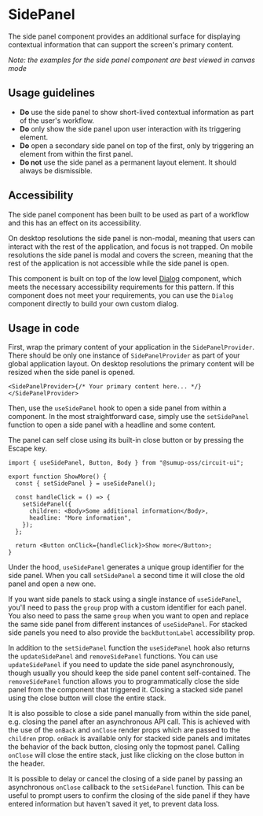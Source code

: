 
<Meta of={Stories} />

# SidePanel

<Status variant="stable" />

The side panel component provides an additional surface for displaying contextual information that can support the screen's primary content.

_Note: the examples for the side panel component are best viewed in canvas mode_

<Story of={Stories.Base} />
<Props
  include={[
    "headline",
    "children",
    "onClose",
    "closeButtonLabel",
    "backButtonLabel",
    "group",
  ]}
/>

## Usage guidelines

- **Do** use the side panel to show short-lived contextual information as part of the user's workflow.
- **Do** only show the side panel upon user interaction with its triggering element.
- **Do** open a secondary side panel on top of the first, only by triggering an element from within the first panel.
- **Do not** use the side panel as a permanent layout element. It should always be dismissible.

## Accessibility

The side panel component has been built to be used as part of a workflow and this has an effect on its accessibility.

On desktop resolutions the side panel is non-modal, meaning that users can interact with the rest of the application, and focus is not trapped.
On mobile resolutions the side panel is modal and covers the screen, meaning that the rest of the application is not accessible while the side panel is open.

This component is built on top of the low level [Dialog](Components/Dialog/Docs) component, which meets the necessary accessibility requirements for this pattern. If this component does not meet your requirements, you can use the `Dialog` component directly to build your own custom dialog.

## Usage in code

First, wrap the primary content of your application in the `SidePanelProvider`. There should be only one instance of `SidePanelProvider` as part of your global application layout.
On desktop resolutions the primary content will be resized when the side panel is opened.

```tsx
<SidePanelProvider>{/* Your primary content here... */}</SidePanelProvider>
```

Then, use the `useSidePanel` hook to open a side panel from within a component.
In the most straightforward case, simply use the `setSidePanel` function to open a side panel with a headline and some content.

The panel can self close using its built-in close button or by pressing the Escape key.

```tsx
import { useSidePanel, Button, Body } from "@sumup-oss/circuit-ui";

export function ShowMore() {
  const { setSidePanel } = useSidePanel();

  const handleClick = () => {
    setSidePanel({
      children: <Body>Some additional information</Body>,
      headline: "More information",
    });
  };

  return <Button onClick={handleClick}>Show more</Button>;
}
```

Under the hood, `useSidePanel` generates a unique group identifier for the side panel.
When you call `setSidePanel` a second time it will close the old panel and open a new one.

If you want side panels to stack using a single instance of `useSidePanel`, you'll need to pass the `group` prop with a custom identifier for each panel.
You also need to pass the same `group` when you want to open and replace the same side panel from different instances of `useSidePanel`.
For stacked side panels you need to also provide the `backButtonLabel` accessibility prop.

In addition to the `setSidePanel` function the `useSidePanel` hook also returns the `updateSidePanel` and `removeSidePanel` functions.
You can use `updateSidePanel` if you need to update the side panel asynchronously, though usually you should keep the side panel content self-contained.
The `removeSidePanel` function allows you to programmatically close the side panel from the component that triggered it. Closing a stacked side panel using the close button will close the entire stack.

<Story of={Stories.UpdateAndRemove} />

It is also possible to close a side panel manually from within the side panel, e.g. closing the panel after an asynchronous API call.
This is achieved with the use of the `onBack` and `onClose` render props which are passed to the `children` prop.
`onBack` is available only for stacked side panels and imitates the behavior of the back button, closing only the topmost panel.
Calling `onClose` will close the entire stack, just like clicking on the close button in the header.

It is possible to delay or cancel the closing of a side panel by passing an asynchronous `onClose` callback to the `setSidePanel` function. This can be useful to prompt users to confirm the closing of the side panel if they have entered information but haven't saved it yet, to prevent data loss.
